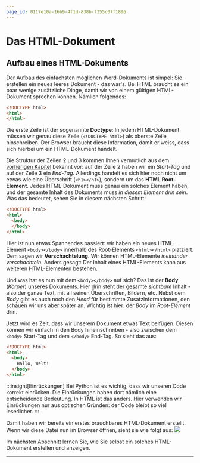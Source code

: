 ```yaml
---
page_id: 0117e10a-16b9-4f1d-838b-f355c07f1896
---
```


# Das HTML-Dokument
## Aufbau eines HTML-Dokuments
Der Aufbau des einfachsten möglichen Word-Dokuments ist simpel: Sie erstellen ein neues leeres Dokument - das war's. Bei HTML braucht es ein paar wenige zusätzliche Dinge, damit wir von einem gültigen HTML-Dokument sprechen können. Nämlich folgendes:
```html showLineNumbers
<!DOCTYPE html>
<html>
</html>
```

Die erste Zeile ist der sogenannte **Doctype**: In jedem HTML-Dokument müssen wir genau diese Zeile (`<!DOCTYPE html>`) als oberste Zeile hinschreiben. Der Browser braucht diese Information, damit er weiss, dass sich hierbei um ein HTML-Dokument handelt.

Die Struktur der Zeilen 2 und 3 kommen Ihnen vermutlich aus dem [vorherigen Kapitel](HTML-Elemente) bekannt vor: auf der Zeile 2 haben wir ein _Start-Tag_ und auf der Zeile 3 ein _End-Tag_. Allerdings handelt es sich hier noch nicht um etwas wie eine Überschrift (`<h1></h1>`), sondern um das **HTML Root-Element**. Jedes HTML-Dokument muss genau ein solches Element haben, und der gesamte Inhalt des Dokuments muss _in diesem Element drin sein_. Was das bedeutet, sehen Sie in diesem nächsten Schritt:
```html {3-4} showLineNumbers
<!DOCTYPE html>
<html>
  <body>
  </body>
</html>
```

Hier ist nun etwas Spannendes passiert: wir haben ein neues HTML-Element `<body></body>` innerhalb des Root-Elements `<html></html>` platziert. Dem sagen wir **Verschachtelung**. Wir können HTML-Elemente _ineinander verschachteln_. Anders gesagt: Der Inhalt eines HTML-Elements kann aus weiteren HTML-Elementen bestehen.

Und was hat es nun mit dem `<body></body>` auf sich? Das ist der **Body** (_Körper_) unseres Dokuments. Hier drin steht der gesamte _sichtbare_ Inhalt - also der ganze Text, mit all seinen Überschriften, Bildern, etc. Nebst dem _Body_ gibt es auch noch den _Head_ für bestimmte Zusatzinformationen, den schauen wir uns aber später an. Wichtig ist hier: der _Body_ im _Root-Element_ drin.

Jetzt wird es Zeit, dass wir unserem Dokument etwas Text beifügen. Diesen können wir einfach in den Body hineinschreiben - also zwischen dem `<body>` Start-Tag und dem `</body>` End-Tag. So sieht das aus:
```html {4} showLineNumbers
<!DOCTYPE html>
<html>
  <body>
    Hallo, Welt!
  </body>
</html>
```

:::insight[Einrückungen]
Bei Python ist es wichtig, dass wir unseren Code korrekt einrücken. Die Einrückungen haben dort nämlich eine entscheidende Bedeutung. In HTML ist das anders. Hier verwenden wir Einrückungen nur aus optischen Gründen: der Code bleibt so viel leserlicher.
:::

Damit haben wir bereits ein erstes brauchbares HTML-Dokument erstellt. Wenn wir diese Datei nun im Browser öffnen, sieht sie wie folgt aus:
<BrowserWindow url="C:\Benutzer\silas\Webseite\index.html">
  ![](img/hallo-welt-unformatiert.png)
</BrowserWindow>

Im nächsten Abschnitt lernen Sie, wie Sie selbst ein solches HTML-Dokument erstellen und anzeigen.

---
